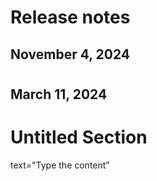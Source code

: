 ﻿# Release notes


## November 4, 2024

#


## March 11, 2024

# Untitled Section

text="Type the content"

